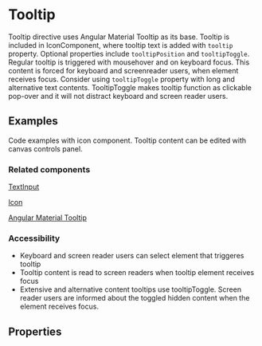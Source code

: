 
<Meta title="Tooltip" directive={TooltipDirective} />

# Tooltip

Tooltip directive uses Angular Material Tooltip as its base. Tooltip is included in IconComponent, where tooltip text is added with `tooltip` property. Optional properties include `tooltipPosition` and `tooltipToggle`.
Regular tooltip is triggered with mousehover and on keyboard focus. This content is forced for keyboard and screenreader users, when element receives focus. Consider using `tooltipToggle` property with long and alternative text contents.
TooltipToggle makes tooltip function as clickable pop-over and it will not distract keyboard and screen reader users.

## Examples

Code examples with icon component. Tooltip content can be edited with canvas controls panel.

<Canvas>
	<Story id="directives-tooltip--tooltip"></Story>
</Canvas>

### Related components

[TextInput](/docs/components-form-text-input--text-input)

[Icon](/docs/components-icon--icon)

[Angular Material Tooltip](https://material.angular.io/components/tooltip/overview)

### Accessibility

- Keyboard and screen reader users can select element that triggeres tooltip
- Tooltip content is read to screen readers when tooltip element receives focus
- Extensive and alternative content tooltips use tooltipToggle. Screen reader users are informed about the toggled hidden content when the element receives focus.

## Properties

<ArgsTable of={TooltipDirective} />

